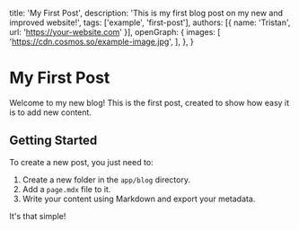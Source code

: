   title: 'My First Post',
  description: 'This is my first blog post on my new and improved website!',
  tags: ['example', 'first-post'],
  authors: [{ name: 'Tristan', url: 'https://your-website.com' }],
  openGraph: {
    images: [
      'https://cdn.cosmos.so/example-image.jpg',
    ],
  },
}

# My First Post

Welcome to my new blog! This is the first post, created to show how easy it is to add new content.

## Getting Started

To create a new post, you just need to:

1.  Create a new folder in the `app/blog` directory.
2.  Add a `page.mdx` file to it.
3.  Write your content using Markdown and export your metadata.

It's that simple!

